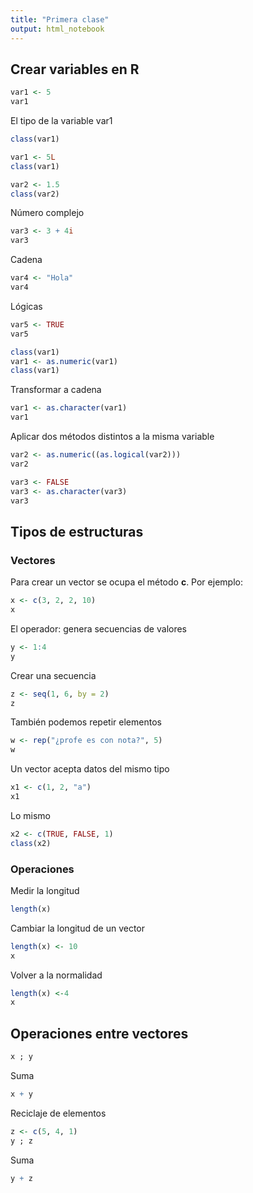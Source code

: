 ---
title: "Primera clase"
output: html_notebook
---

## Crear variables en R
```{r}
var1 <- 5
var1
```
El tipo de la variable var1 
```{r}
class(var1)
```
```{r}
var1 <- 5L
class(var1)
```
```{r}
var2 <- 1.5
class(var2)
```
Número complejo
```{r}
var3 <- 3 + 4i
var3
```
Cadena
```{r}
var4 <- "Hola"
var4
```

Lógicas
```{r}
var5 <- TRUE
var5
```
```{r}
class(var1)
var1 <- as.numeric(var1)
class(var1)
```
Transformar a cadena
```{r}
var1 <- as.character(var1)
var1
```

Aplicar dos métodos distintos a la misma variable
```{r}
var2 <- as.numeric((as.logical(var2)))
var2
```
```{r}
var3 <- FALSE
var3 <- as.character(var3)
var3
```
## Tipos de estructuras
### Vectores
Para crear un vector se ocupa el método **c**. Por ejemplo: 
```{r}
x <- c(3, 2, 2, 10)
x
```
El operador: genera secuencias de valores
```{r}
y <- 1:4
y
```
Crear una secuencia
```{r}
z <- seq(1, 6, by = 2)
z
```
También podemos repetir elementos
```{r}
w <- rep("¿profe es con nota?", 5)
w
```

Un vector acepta datos del mismo tipo 
```{r}
x1 <- c(1, 2, "a")
x1
```
Lo mismo 
```{r}
x2 <- c(TRUE, FALSE, 1)
class(x2)
```
### Operaciones
Medir la longitud
```{r}
length(x)
```

Cambiar la longitud de un vector
```{r}
length(x) <- 10
x
```
Volver a la normalidad
```{r}
length(x) <-4 
x
```
## Operaciones entre vectores
```{r}
x ; y
```
Suma
```{r}
x + y
```
Reciclaje de elementos 
```{r}
z <- c(5, 4, 1)
y ; z
```

Suma
```{r}
y + z
```


